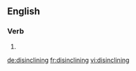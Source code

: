 ==English==

===Verb===
{{head|en|present participle}}

# {{present participle of|disincline|lang=en}}

[[de:disinclining]]
[[fr:disinclining]]
[[vi:disinclining]]